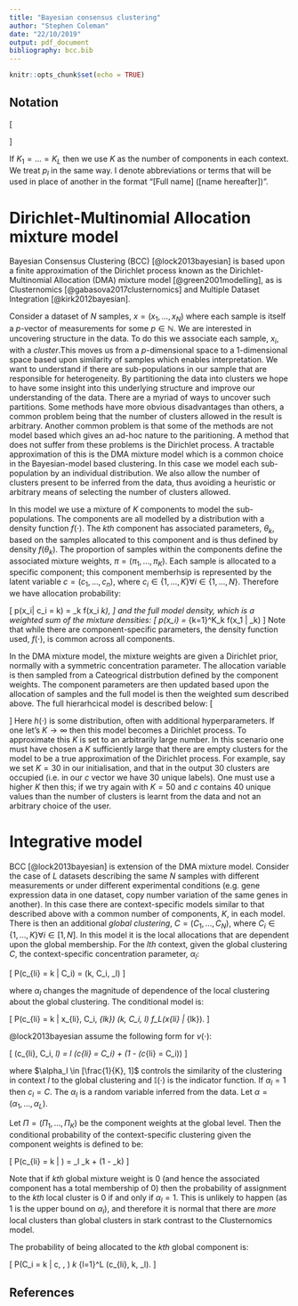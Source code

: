 ```yaml
---
title: "Bayesian consensus clustering"
author: "Stephen Coleman"
date: "22/10/2019"
output: pdf_document
bibliography: bcc.bib
---
```


```r
knitr::opts_chunk$set(echo = TRUE)
```

## Notation

\[
\begin{aligned}
N & & \textrm{The number of samples in the data.} \\
L & & \textrm{The number of datasets present.} \\
p_l & & \textrm{The number of measurements for each sample in the $lth$ dataset.} \\
K_l & & \textrm{The number of components present in the $lth$ dataset.} \\
x &= (x_1, \ldots,x_l) & \textrm{The datasets.} \\
x_l &= (x_{l1}, \ldots, x_{lN}) & \textrm{The observed data for the $lth$ dataset.} \\
c &= (c_1, \ldots, c_L) & \textrm{ The membership vectors for each dataset (our latent variable).} \\
c_l &= (c_{l1}, \ldots, c_{lN}) & \textrm{The context-specific component membership.} \\
C &= (C_1, \ldots, C_N) & \textrm{The global allocation vector.} \\
\pi_l &= (\pi_{l1,}\ldots, \pi_{lK_l}) & \textrm{The mixture weights in the $lth$ context.} \\
\Pi &= (\Pi_1, \ldots, \Pi_K) & \textrm{The mixutre weights for the global components.}
\end{aligned}
\]

If $K_1 = \ldots = K_L$ then we use $K$ as the number of components in each 
context. We treat $p_l$ in the same way. I denote abbreviations or terms that 
will be used in place of another in the format "[Full name] ([name hereafter])".

# Dirichlet-Multinomial Allocation mixture model

Bayesian Consensus Clustering (BCC) [@lock2013bayesian] is
based upon a finite approximation of the Dirichlet process known as the 
Dirichlet-Multinomial Allocation (DMA) mixture model [@green2001modelling], as
is Clusternomics [@gabasova2017clusternomics] and Multiple Dataset Integration 
[@kirk2012bayesian].

Consider a dataset of $N$ samples, $x = (x_1,\ldots,x_N)$ where each sample is 
itself a $p$-vector of measurements for some $p \in \mathbb{N}$. We are 
interested in uncovering structure in the data. To do this we associate each 
sample, $x_i$, with a *cluster*.This moves us from a $p$-dimensional 
space to a 1-dimensional space based upon similarity of samples which enables 
interpretation. We want to understand if there are sub-populations in our sample
that are responsible for heterogeneity. By partitioning the data into clusters 
we hope to have some insight into this underlying structure and improve our 
understanding of the data. There are a myriad of ways to uncover such 
partitions. Some methods have more obvious disadvantages than others, a common 
problem being that the number of clusters allowed in the result is arbitrary. 
Another common problem is that some of the methods are not model based which
gives an ad-hoc nature to the paritioning. A method that does not suffer from 
these problems is the Dirichlet process. A tractable approximation of this
is the DMA mixture model which is a common choice 
in the Bayesian-model based clustering. In this case we model each 
sub-population by an individual distribution. We also allow the number of
clusters present to be inferred from the data, thus avoiding a heuristic or 
arbitrary means of selecting the number of clusters allowed.

In this model we use a mixture of $K$ components to model the sub-populations.
The components are all modelled by a distribution with a density function 
$f(\cdot)$. The $kth$ component has associated parameters, $\theta_k$, based on 
the samples allocated to this component and is thus defined by density 
$f(\theta_k)$. The proportion of samples within the components define the 
associated mixture weights, $\pi=(\pi_1,\ldots,\pi_K)$. Each sample is allocated 
to a specific component; this component memberhsip is represented by the latent
variable $c=(c_1,\ldots,c_n)$, where 
$c_i \in \{1,\ldots, K\} \forall i \in \{1,\ldots,N\}$. Therefore we have 
allocation probability:

\[
p(x_i| c_i = k) = \pi_k f(x_i \theta_k),
\]
and the full model density, which is a weighted sum of the mixture densities:
\[
p(x_i) = \sum_{k=1}^K\pi_k f(x_1 | \theta_k)
\]
Note that while there are component-specific parameters, the density function 
used, $f(\cdot)$, is common across all components.

In the DMA mixture model, the mixture weights are 
given a Dirichlet prior, normally with a symmetric concentration parameter. The 
allocation variable is then sampled from a Cateogrical distrbution defined by 
the component weights. The component parameters are then updated based upon the 
allocation of samples and the full model is then the weighted sum described 
above. The full hierarhcical model is described below:
\[
\begin{aligned}
\pi &\sim \textrm{Dirichlet}\left(\frac{\alpha_0}{K},\ldots,\frac{\alpha_0}{K}\right), \\
c_i &\sim \textrm{Categorical}(\pi), \\
\theta_k &\sim h(\cdot), \\
x_i | c_i = k &\sim f(x_i | \theta_k).
\end{aligned}
\]
Here $h(\cdot)$ is some distribution, often with additional hyperparameters. If 
one let's $K \to \infty$ then this model becomes a Dirichlet process. To 
approximate this $K$ is set to an arbitrarily large number. In this scenario one
must have chosen a $K$ sufficiently large that there are empty clusters for the 
model to be a true approximation of the Dirichlet process. For example, say we 
set $K=30$ in our initialisation, and that in the output 30 clusters are 
occupied (i.e. in our $c$ vector we have 30 unique labels). One must use a 
higher $K$ then this; if we try again with $K=50$ and $c$ contains 40 unique 
values than the number of clusters is learnt from the data and not an arbitrary 
choice of the user.

# Integrative model

BCC [@lock2013bayesian] is extension of the DMA mixture model. Consider the case
of $L$ datasets describing the same $N$ samples with different measurements or under different experimental conditions (e.g. gene expression data in one dataset, copy number variation of the same genes in
another). In this case there are context-specific models similar to that 
described above with a common number of components, $K$, in each model. There is
then an additional *global clustering*, $C=(C_1, \ldots, C_N)$, where 
$C_i \in \{1, \ldots, K\} \forall i \in [1, N]$. In this model it is the local
allocations that are dependent upon the global membership. For the $lth$ 
context, given the global clustering $C$, the context-specific concentration 
parameter, $\alpha_l$:

\[
P(c_{li} = k | C_i) = \nu(k, C_i, \alpha_l)
\]

where $\alpha_l$ changes the magnitude of dependence of the local clustering 
about the global clustering. The conditional model is:

\[
P(c_{li} = k | x_{li}, C_i, \theta_{lk}) \propto \nu(k, C_i, \alpha_l) f_L(x_{li} | \theta_{lk}).
\]

@lock2013bayesian assume the following form for $\nu(\cdot)$:

\[
\nu(c_{li}, C_i, \alpha_l) = \alpha_l  \mathbb{I}(c_{li} = C_i) + \frac{1 - \alpha_l}{K - 1} (1 - \mathbb{I}(c_{li} = C_i))
\]

where $\alpha_l \in [\frac{1}{K}, 1]$ controls the similarity of the clustering 
in context $l$ to the global clustering and $\mathbb{I}(\cdot)$ is the indicator
function. If $\alpha_l=1$ then $c_l = C$. The $\alpha_l$ is a random variable 
inferred from the data. Let $\alpha = (\alpha_1, \ldots, \alpha_L)$.

Let $\Pi=(\Pi_1, \ldots, \Pi_K)$ be the component weights at the global level.
Then the conditional probability of the context-specific clustering given the 
component weights is defined to be:

\[
P(c_{li} = k | \Pi ) = \alpha_l \Pi_k + (1 - \Pi_k) \frac{1 - \alpha_l}{K - 1}
\]

Note that if $kth$ global mixture weight is 0 (and hence the associated 
component has a total membership of 0) then the probability of assignment to the
$kth$ local cluster is 0 if and only if $\alpha_l = 1$. This is unlikely to 
happen (as 1 is the upper bound on $\alpha_l$), and therefore it is normal that
there are *more* local clusters than global clusters in stark contrast to the
Clusternomics model.

The probability of being allocated to the $kth$ global component is:

\[
P(C_i = k | c, \Pi, \alpha) \propto \Pi_k \prod_{l=1}^L \nu(c_{li}, k, \alpha_l).
\]



## References
